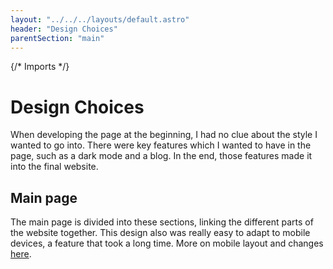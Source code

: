 ```yaml
---
layout: "../../../layouts/default.astro"
header: "Design Choices"
parentSection: "main"
---
```

{/* Imports */}

# Design Choices

When developing the page at the beginning, I had no clue about the style I wanted to go into. There were key features which I wanted to have in the page, such as a dark mode and a blog. In the end, those features made it into the final website.

## Main page

The main page is divided into these sections, linking the different parts of the website together. This design also was really easy to adapt to mobile devices, a feature that took a long time. More on mobile layout and changes [here](/en/Main%20Page/Media%20Changes).
